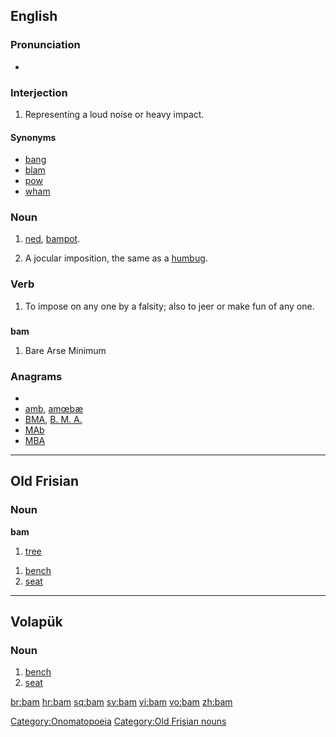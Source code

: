 {{also|-bam|BAM|ват}}
==English==

===Pronunciation===
* {{rhymes|æm}}

===Interjection===
{{en-intj}}

# Representing a loud noise or heavy impact.

====Synonyms====
* [[bang]]
* [[blam]]
* [[pow]]
* [[wham]]

===Noun===
{{en-noun}}

# {{context|Scottish English|slang}} [[ned]], [[bampot]].
# {{1811}} A jocular imposition, the same as a [[humbug]].

===Verb===
{{en-verb|bams|bamming|bammed|bammed}}

# {{1811}} To impose on any one by a falsity; also to jeer or make fun of any one.

==={{acronym}}===
'''bam'''

# Bare Arse Minimum

===Anagrams===
* {{alphagram|[[ABM#English|ABM]]}}
* [[amb#English|amb]], [[amœbæ#English|amœbæ]]
* [[BMA#English|BMA]], [[B. M. A.#English|B. M. A.]]
* [[MAb#English|MAb]]
* [[MBA#English|MBA]]

[[Category:Onomatopoeia]]

----

==Old Frisian==

===Noun===
'''bam'''

# [[tree]]

# [[bench]]
# [[seat]]

[[Category:Old Frisian nouns]]

----

==Volapük==
{{rfc-auto}}
===Noun===
{{infl|vo|noun}}

# [[bench]]
# [[seat]]

[[br:bam]]
[[hr:bam]]
[[sq:bam]]
[[sv:bam]]
[[vi:bam]]
[[vo:bam]]
[[zh:bam]]